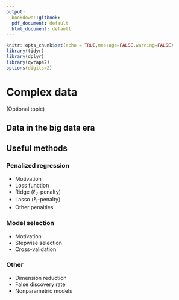 ```yaml
---
output:
  bookdown::gitbook:
  pdf_document: default
  html_document: default
---
```


```r
knitr::opts_chunk$set(echo = TRUE,message=FALSE,warning=FALSE)
library(tidyr) 
library(dplyr)
library(qwraps2)
options(digits=2)
```


# Complex data {#ch:dim}

(Optional topic)


## Data in the big data era




## Useful methods 


### Penalized regression 

* Motivation
* Loss function
* Ridge ($\ell_2$-penalty)
* Lasso ($\ell_1$-penalty)
* Other penalties 


### Model selection

* Motivation
* Stepwise selection
* Cross-validation

### Other

* Dimension reduction
* False discovery rate 
* Nonparametric models 



